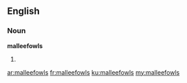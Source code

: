 ==English==

===Noun===
'''malleefowls'''

# {{plural of|malleefowl}}

[[ar:malleefowls]]
[[fr:malleefowls]]
[[ku:malleefowls]]
[[my:malleefowls]]